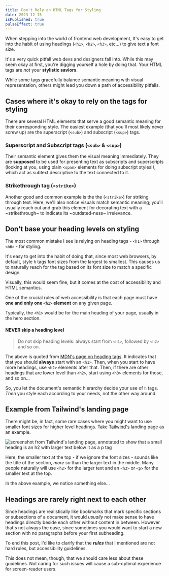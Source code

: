 ```yaml
---
title: Don't Rely on HTML Tags for Styling
date: 2023-12-15
isPublished: true
pulseEffect: true
---
```


When stepping into the world of frontend web development, It's easy to get into the habit of using headings (`<h1>`, `<h2>`, `<h3>`, etc...) to give text a font size.

It's a very quick pitfall web devs and designers fall into. While this may seem okay at first, you're digging yourself a hole by doing that. Your HTML tags are _not_ your **stylistic saviors**.

While some tags gracefully balance semantic meaning with visual representation, others might lead you down a path of accessibility pitfalls.

## Cases where it's okay to rely on the tags for styling

There are several HTML elements that serve a good semantic meaning for their corresponding style. The easiest example (that you'll most likely never screw up) are the superscript (`<sub>`) and subscript (`<sup>`) tags.

### Superscript and Subscript tags (`<sub>` & `<sup>`)

Their semantic element gives them the visual meaning immediately. They are **supposed** to be used for presenting text as subscripts and superscripts (looking at you, using plain `<span>` elements for doing subscript styles!), which act as subtext descriptive to the text connected to it.

### Strikethrough tag (`<strike>`)

Another good and common example is the the (`<strike>`) for striking through text. Here, we'll also notice visuals match semantic meaning; you'll usually reach out and grab this element for decorating text with a ~strikethrough~ to indicate its ~outdated-ness~ irrelevance.

## Don't base your heading levels on styling

The most common mistake I see is relying on heading tags - `<h1>` through `<h6>` - for styling.

It's easy to get into the habit of doing that, since most web browsers, by default, style `h` tags font sizes from the largest to smallest. This causes us to naturally reach for the tag based on its font size to match a specific design.

Visually, this would seem fine, but it comes at the cost of accessibility and HTML semantics.

One of the crucial rules of web accessibility is that each page must have **one and only one `<h1>` element** on any given page.

Typically, the `<h1>` would be for the main heading of your page, usually in the hero section.

#### NEVER skip a heading level

> Do not skip heading levels: always start from `<h1>`, followed by `<h2>` and so on.

The above is quoted from [MDN's page on heading tags](https://developer.mozilla.org/en-US/docs/Web/HTML/Element/Heading_Elements#nesting). It indicates that that you should **always** start with an `<h1>`. Then, when you start to have more headings, use `<h2>` elements after that. Then, if there are other headings that are lower level than `<h2>`, start using `<h3>` elements for those, and so on...

So, you let the document's semantic hierarchy decide your use of `h` tags. _Then_ you style each according to your needs, not the other way around.

## Example from Tailwind's landing page

There might be, in fact, some rare cases where you might want to use smaller font sizes for higher level headings. Take [Tailwind's](https://tailwindcss.com) landing page as an example.

![screenshot from Tailwind's landing page, annotated to show that a small heading is an h2 with larger text below it as a p tag](/images/blog/tailwind-tags-example.jpg)

Here, the smaller text at the top - if we ignore the font sizes - sounds like the title of the section, _more so_ than the larger text in the middle. Many people naturally will use `<h2>` for the larger text and an `<h3>` or `<p>` for the smaller text at the top.

In the above example, we notice something else...

## Headings are rarely right next to each other

Since headings are realistically like bookmarks that mark specific sections or subsections of a document, it would _usually_ not make sense to have headings directly beside each other without content in between. However that's not always the case, since sometimes you would want to start a new section with no paragraphs before your first subheading.

To end this post, I'd like to clarify that the **_rules_** that I mentioned are not hard rules, but accessibility guidelines.

This does not mean, though, that we should care less about these guidelines. Not caring for such issues will cause a sub-optimal experience for screen-reader users.
